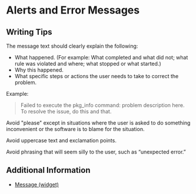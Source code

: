 <Meta title="6 - Content Guidelines/System/Alerts and Error Messages"/>

# Alerts and Error Messages

## Writing Tips
The message text should clearly explain the following:

* What happened. (For example: What completed and what did not; what rule was violated and where; what stopped or what started.)
* Why this happened.
* What specific steps or actions the user needs to take to correct the problem.

Example: 
> Failed to execute the pkg_info command: problem description here. To resolve the issue, do this and that.

Avoid "please" except in situations where the user is asked to do something inconvenient or the software is to blame for the situation.

Avoid uppercase text and exclamation points.

Avoid phrasing that will seem silly to the user, such as “unexpected error.”

## Additional Information
- [Message (widget)](/?path=/docs/4-components-notice-alert)